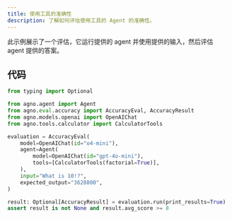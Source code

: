 ```yaml
---
title: 使用工具的准确性
description: 了解如何评估使用工具的 Agent 的准确性。
---
```

此示例展示了一个评估，它运行提供的 agent 并使用提供的输入，然后评估 agent 提供的答案。

## 代码
```python
from typing import Optional

from agno.agent import Agent
from agno.eval.accuracy import AccuracyEval, AccuracyResult
from agno.models.openai import OpenAIChat
from agno.tools.calculator import CalculatorTools

evaluation = AccuracyEval(
    model=OpenAIChat(id="o4-mini"),
    agent=Agent(
        model=OpenAIChat(id="gpt-4o-mini"),
        tools=[CalculatorTools(factorial=True)],
    ),
    input="What is 10!?",
    expected_output="3628800",
)

result: Optional[AccuracyResult] = evaluation.run(print_results=True)
assert result is not None and result.avg_score >= 8
```